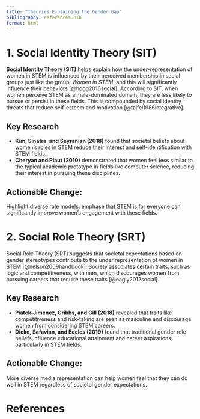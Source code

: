 ```yaml
---
title: "Theories Explaining the Gender Gap"
bibliography: references.bib
format: html
---
```


# 1. Social Identity Theory (SIT)

**Social Identity Theory (SIT)** helps explain how the under-representation of women in STEM is influenced by their perceived membership in social groups just like the group: *Women in STEM*; and this will significantly influence their behaviors [@hogg2016social]. According to SIT, when women perceive STEM as a male-dominated domain, they are less likely to pursue or persist in these fields. This is compounded by social identity threats that reduce self-esteem and motivation [@tajfel1986integrative].

## Key Research

-   **Kim, Sinatra, and Seyranian (2018)** found that societal beliefs about women's roles in STEM reduce their interest and self-identification with STEM fields.
-   **Cheryan and Plaut (2010)** demonstrated that women feel less similar to the typical academic prototype in fields like computer science, reducing their interest in pursuing these disciplines.

## Actionable Change:

Highlight diverse role models: emphase that STEM is for everyone can significantly improve women’s engagement with these fields.

# 2. Social Role Theory (SRT)

Social Role Theory (SRT) suggests that societal expectations based on gender stereotypes contribute to the under representation of women in STEM [@nelson2009handbook]. Society associates certain traits, such as logic and competitiveness, with men, which discourages women from pursuing careers that require these traits [@eagly2012social].

## Key Research

-   **Piatek-Jimenez, Cribbs, and Gill (2018)** revealed that traits like competitiveness and risk-taking are seen as masculine and discourage women from considering STEM careers.
-   **Dicke, Safavian, and Eccles (2019)** found that traditional gender role beliefs influence educational attainment and career aspirations, particularly in STEM fields.

## Actionable Change:

More diverse media representation can help women feel that they can do well in STEM regardless of societal gender expectations.

# References

